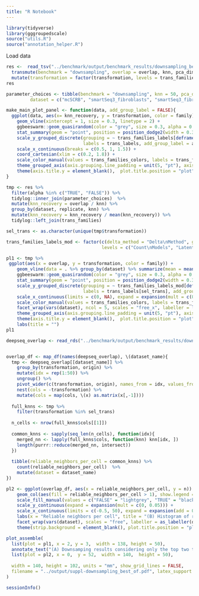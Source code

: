 ```yaml
---
title: "R Notebook"
---
```




```r
library(tidyverse)
library(gggroupedscale)
source("utils.R")
source("annotation_helper.R")
```

Load data

```r
res <-  read_tsv("../benchmark/output/benchmark_results/downsampling_best_of_results.tsv") %>% 
  transmute(benchmark = "downsampling", overlap = overlap, knn, pca_dim, alpha = as.character(alpha), transformation, dataset, replicate = seed, cputime_sec = full_cputime_sec, elapsed_sec = full_elapsed_sec)%>%
  mutate(transformation = factor(transformation, levels = trans_families$transformation))
res
```


```r
parameter_choices <- tibble(benchmark = "downsampling", knn = 50, pca_dim = c(10, 10, 10, 10, 50),
         dataset = c("mcSCRB", "smartSeq3_fibroblasts", "smartSeq3_fibroblasts_alt", "smartSeq3_hek", "smartSeq3_siRNA_knockdown"))
```


```r
make_main_plot_panel <- function(data, add_group_label = FALSE){
  ggplot(data, aes(x= knn_recovery, y = transformation, color = family)) +
    geom_vline(xintercept = 1, size = 0.3, linetype = 2) +
    ggbeeswarm::geom_quasirandom(color = "grey", size = 0.3, alpha = 0.7, groupOnX = FALSE) +
    stat_summary(geom = "point", position = position_dodge2(width = 0.3), fun.data = mean_cl_boot) +
    scale_y_grouped_discrete(grouping = ~ trans_families_labels[deframe(trans_families)[.x]], gap_size = 1.3, limits = rev,
                             labels = trans_labels, add_group_label = add_group_label, guide = if(add_group_label) guide_grouped_axis() else guide_axis()) +
    scale_x_continuous(breaks = c(0.5, 1, 1.5)) +
    coord_cartesian(xlim = c(0.2, 1.8)) +
    scale_color_manual(values = trans_families_colors, labels = trans_families_labels, guide = "none") +
    theme_grouped_axis(axis.grouping.line_padding = unit(5, "pt"), axis.grouping.line_height = unit(10, "pt"), axis.grouping.label.y = element_text(size = font_size_small, angle = 90)) +
    theme(axis.title.y = element_blank(),  plot.title.position = "plot")
}
```



```r
tmp <- res %>%
  filter(alpha %in% c("TRUE", "FALSE")) %>%
  tidylog::inner_join(parameter_choices)  %>%
  mutate(knn_recovery = overlap / knn) %>%
  group_by(dataset, replicate, knn) %>%
  mutate(knn_recovery = knn_recovery / mean(knn_recovery)) %>%
  tidylog::left_join(trans_families) 
```


```r
sel_trans <- as.character(unique(tmp$transformation))
```

```r
trans_families_labels_mod <- factor(c(delta_method = "Delta\nMethod", glm_residual = "GLM\nResiduals", latent_expr = "Latent\nExpr.", count_model = "Count\nModels"),
                                    levels = c("Count\nModels", "Latent\nExpr.", "GLM\nResiduals", "Delta\nMethod"))
```


```r
pl1 <- tmp %>%
 ggplot(aes(x = overlap, y = transformation, color = family)) +
    geom_vline(data = . %>% group_by(dataset) %>% summarize(mean = mean(overlap)), aes(xintercept = mean), size = 0.3, linetype = 2) +
    ggbeeswarm::geom_quasirandom(color = "grey", size = 0.3, alpha = 0.8, groupOnX = FALSE) +
    stat_summary(geom = "point", position = position_dodge2(width = 0.3), fun.data = mean_cl_boot) +
    scale_y_grouped_discrete(grouping = ~ trans_families_labels_mod[deframe(trans_families)[.x]], gap_size = 0.8, limits = rev,
                             labels = trans_labels[sel_trans], add_group_label = TRUE, guide = guide_grouped_axis()) +
    scale_x_continuous(limits = c(0, NA), expand = expansion(mult = c(0, 0.2))) +
    scale_color_manual(values = trans_families_colors, labels = trans_families_labels, guide = "none") +
    facet_wrap(vars(dataset), ncol = 5, scales = "free_x", labeller = labeller(dataset = dataset_labels)) +
    theme_grouped_axis(axis.grouping.line_padding = unit(5, "pt"), axis.grouping.line_height = unit(10, "pt"), axis.grouping.label.y = element_text(size = font_size_small, angle = 90)) +
    theme(axis.title.y = element_blank(),  plot.title.position = "plot", axis.text.x = element_text(size = font_size_tiny), strip.background = element_blank(), panel.spacing.x = unit(4, "mm")) +
    labs(title = "")
pl1
```





```r
deepseq_overlap <- read_rds("../benchmark/output/benchmark_results/downsampling_deepseq_overlap.RDS")


overlap_df <- map_df(names(deepseq_overlap), \(dataset_name){
  tmp <- deepseq_overlap[[dataset_name]] %>%
    group_by(transformation, origin) %>%
    mutate(idx = rep(1:50)) %>%
    ungroup() %>%
    pivot_wider(c(transformation, origin), names_from = idx, values_from = neighbor, names_prefix = "neighbor_") %>%
    nest(cols = -transformation) %>%
    mutate(cols = map(cols, \(x) as.matrix(x[,-1])))
  
  full_knns <- tmp %>%
    filter(transformation %in% sel_trans) 
  
  n_cells <- nrow(full_knns$cols[[1]])
  
  common_knns <- sapply(seq_len(n_cells), function(idx){
    merged_nn <- lapply(full_knns$cols, function(knn) knn[idx, ])
    length(purrr::reduce(merged_nn, intersect))
  })
  
  tibble(reliable_neighbors_per_cell = common_knns) %>%
    count(reliable_neighbors_per_cell)  %>%
    mutate(dataset = dataset_name)
})
```



```r
pl2 <- ggplot(overlap_df, aes(x = reliable_neighbors_per_cell, y = n)) +
    geom_col(aes(fill = reliable_neighbors_per_cell > 1), show.legend = FALSE) +
    scale_fill_manual(values = c("FALSE" = "lightgrey", "TRUE" = "black")) +
    scale_y_continuous(expand = expansion(mult = c(0, 0.05))) +
    scale_x_continuous(limits = c(-0.5, 50), expand = expansion(add = 0)) +
    labs(x = "Reliable neighbors per cell", title = "(B) Histogram of reliable nearest neighbor considering only the top two transformations per approach") +
    facet_wrap(vars(dataset), scales = "free", labeller = as_labeller(dataset_labels), nrow = 2) +
    theme(strip.background = element_blank(), plot.title.position = "plot",) 
```

```r
plot_assemble(
  list(plot = pl1, x = 2, y = 3,  width = 138, height = 50),
  annotate_text("(A) Downsamping results considering only the top two transformations per approach", x = 1, y = 3, vjust = 1, fontsize = font_size, fontface = "bold"),
  list(plot = pl2, x = 0,  y = 52,  width = 140,  height = 50),
  
  width = 140, height = 102, units = "mm", show_grid_lines = FALSE,
  filename = "../output/suppl-downsampling_best_of.pdf", latex_support = TRUE
)
```




```r
sessionInfo()
```

